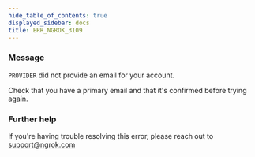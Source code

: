 ```yaml
---
hide_table_of_contents: true
displayed_sidebar: docs
title: ERR_NGROK_3109
---
```




### Message

`PROVIDER` did not provide an email for your account.

Check that you have a primary email and that it's confirmed before trying again.

<ErrorDetails error="err_ngrok_3109" />

### Further help

If you're having trouble resolving this error, please reach out to [support@ngrok.com](mailto:support@ngrok.com?subject=Help%20with%20ERR_NGROK_3109)
